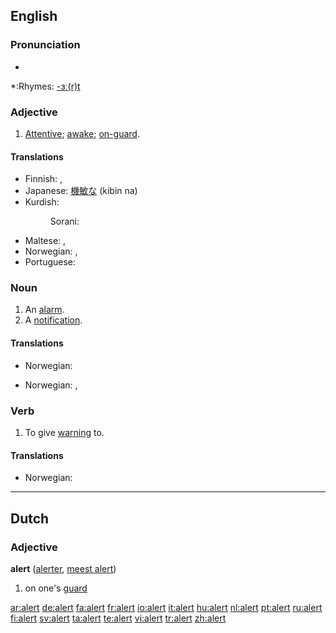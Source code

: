 ==English==

===Pronunciation===
*{{audio|en-us-alert.ogg|Audio (US)}}

*:Rhymes: [[Rhymes:English:-ɜː(r)t|-ɜː(r)t]]

===Adjective===
{{en-adj}}

# [[attentive|Attentive]]; [[awake]]; [[on-guard]].

====Translations====
{{trans-top|attentive}}
* Finnish: {{t-|fi|virkeä}}, {{t-|fi|pirteä}}
* Japanese: [[機敏な]] (kibin na)
* Kurdish: 
*: Sorani: {{t|ku|وریا|tr=wirya|sc=KUchar}}
{{trans-mid}}
* Maltese: {{t-|mt|attent|m|xs=Maltese}}, {{t-|mt|attenta|f|xs=Maltese}}
* Norwegian: {{t+|no|oppmerksom}}, {{t-|no|våken}}
* Portuguese: {{t+|pt|alerta}}
{{trans-bottom}}

===Noun===
{{en-noun}}
# An [[alarm]].
# A [[notification]].

====Translations====
{{trans-top|an alarm}}
* Norwegian: {{t+|no|alarm|m}}
{{trans-mid}}
{{trans-bottom}}

{{trans-top|a notification}}
* Norwegian: {{t+|no|advarsel|m}}, {{t+|no|varsel|n}}
{{trans-mid}}
{{trans-bottom}}

===Verb===
{{en-verb}}
# To give [[warning]] to.

====Translations====
{{trans-top|to give warning to}}
* Norwegian: {{t-|no|varsle}}
{{trans-mid}}
{{trans-bottom}}

----

==Dutch==
===Adjective===
'''alert''' ([[alerter]], [[meest alert]])

#on one's [[guard]]

[[ar:alert]]
[[de:alert]]
[[fa:alert]]
[[fr:alert]]
[[io:alert]]
[[it:alert]]
[[hu:alert]]
[[nl:alert]]
[[pt:alert]]
[[ru:alert]]
[[fi:alert]]
[[sv:alert]]
[[ta:alert]]
[[te:alert]]
[[vi:alert]]
[[tr:alert]]
[[zh:alert]]